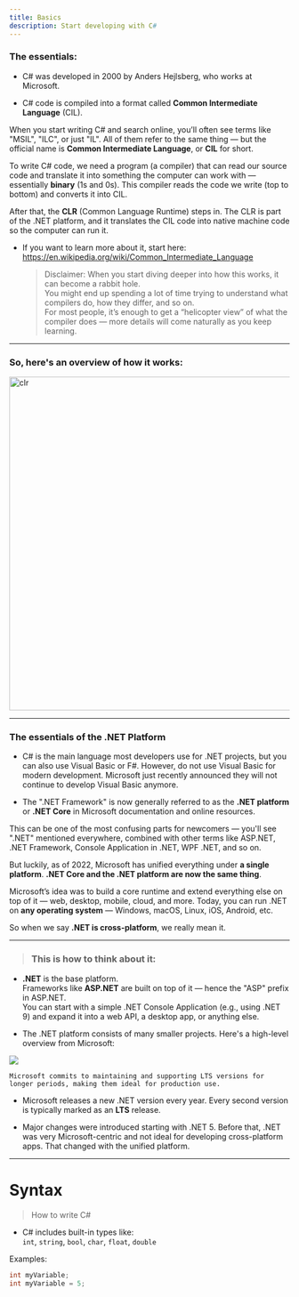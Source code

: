 ```yaml
---
title: Basics
description: Start developing with C#
---
```


### The essentials:

-   C# was developed in 2000 by Anders Hejlsberg, who works at Microsoft.

-   C# code is compiled into a format called **Common Intermediate Language** (CIL).

When you start writing C# and search online, you’ll often see terms like "MSIL", "ILC", or just "IL". All of them refer to the same thing — but the official name is **Common Intermediate Language**, or **CIL** for short.

To write C# code, we need a program (a compiler) that can read our source code and translate it into something the computer can work with — essentially **binary** (1s and 0s). This compiler reads the code we write (top to bottom) and converts it into CIL.

After that, the **CLR** (Common Language Runtime) steps in. The CLR is part of the .NET platform, and it translates the CIL code into native machine code so the computer can run it.

-   If you want to learn more about it, start here: https://en.wikipedia.org/wiki/Common_Intermediate_Language
    > Disclaimer: When you start diving deeper into how this works, it can become a rabbit hole.  
    > You might end up spending a lot of time trying to understand what compilers do, how they differ, and so on.  
    > For most people, it’s enough to get a “helicopter view” of what the compiler does — more details will come naturally as you keep learning.

---

### So, here's an overview of how it works:

<div className="bg-white dark:bg-zinc-300 p-4 rounded-xl">
	<img
		alt="clr"
		src="https://upload.wikimedia.org/wikipedia/commons/thumb/6/6f/CLR_diag.svg/800px-CLR_diag.svg.png?20081030085603"
		width="700"
		height="600"
	/>
</div>

---

### The essentials of the .NET Platform

-   C# is the main language most developers use for .NET projects, but you can also use Visual Basic or F#.
    However, do not use Visual Basic for modern development. Microsoft just recently announced they will not continue to develop Visual Basic anymore.

-   The ".NET Framework" is now generally referred to as the **.NET platform** or **.NET Core** in Microsoft documentation and online resources.

This can be one of the most confusing parts for newcomers — you'll see ".NET" mentioned everywhere, combined with other terms like ASP.NET, .NET Framework, Console Application in .NET, WPF .NET, and so on.

But luckily, as of 2022, Microsoft has unified everything under **a single platform**. **.NET Core and the .NET platform are now the same thing**.

Microsoft’s idea was to build a core runtime and extend everything else on top of it — web, desktop, mobile, cloud, and more. Today, you can run .NET on **any operating system** — Windows, macOS, Linux, iOS, Android, etc.

So when we say **.NET is cross-platform**, we really mean it.

---

> ### This is how to think about it:

-   **.NET** is the base platform.  
    Frameworks like **ASP.NET** are built on top of it — hence the "ASP" prefix in ASP.NET.  
    You can start with a simple .NET Console Application (e.g., using .NET 9) and expand it into a web API, a desktop app, or anything else.

-   The .NET platform consists of many smaller projects. Here's a high-level overview from Microsoft:

<img src="https://devblogs.microsoft.com/dotnet/wp-content/uploads/sites/10/2024/11/buildanything.svg" />

    Microsoft commits to maintaining and supporting LTS versions for longer periods, making them ideal for production use.

-   Microsoft releases a new .NET version every year. Every second version is typically marked as an **LTS** release.

-   Major changes were introduced starting with .NET 5. Before that, .NET was very Microsoft-centric and not ideal for developing cross-platform apps. That changed with the unified platform.

---

# Syntax

> How to write C#

-   C# includes built-in types like:  
    `int`, `string`, `bool`, `char`, `float`, `double`

Examples:

```csharp
int myVariable;
int myVariable = 5;
```
